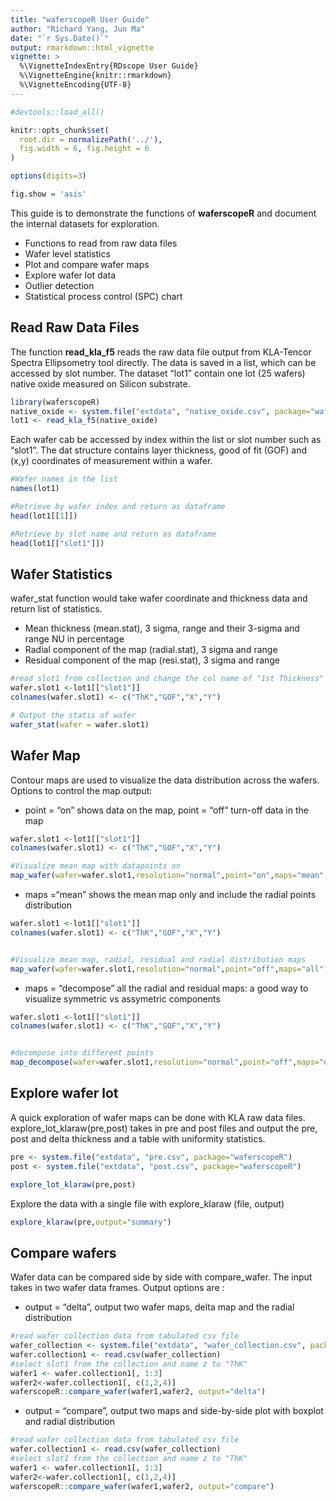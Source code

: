 ```yaml
---
title: "waferscopeR User Guide"
author: "Richard Yang, Jun Ma"
date: "`r Sys.Date()`"
output: rmarkdown::html_vignette
vignette: >
  %\VignetteIndexEntry{RDscope User Guide}
  %\VignetteEngine{knitr::rmarkdown}
  %\VignetteEncoding{UTF-8}
---
```


```r
#devtools::load_all()

knitr::opts_chunk$set(
  root.dir = normalizePath('../'),
  fig.width = 6, fig.height = 6
)

options(digits=3)

fig.show = 'asis'

```

This guide is to demonstrate the functions of **waferscopeR** and document the internal datasets for exploration.

- Functions to read from raw data files
- Wafer level statistics
- Plot and compare wafer maps
- Explore wafer lot data
- Outlier detection
- Statistical process control (SPC) chart 

## Read Raw Data Files

The function **read_kla_f5** reads the raw data file output from KLA-Tencor Spectra Ellipsometry tool directly. The data is saved in a list, which can be  accessed by slot number. The dataset "lot1" contain one lot (25 wafers) native oxide measured on Silicon substrate.

```r
library(waferscopeR)
native_oxide <- system.file("extdata", "native_oxide.csv", package="waferscopeR")
lot1 <- read_kla_f5(native_oxide)
```

Each wafer cab be accessed by index within the list or slot number such as "slot1". The dat structure contains layer thickness, good of fit (GOF) and (x,y) coordinates of measurement within a wafer.

```r
#Wafer names in the list
names(lot1)

#Retrieve by wafer index and return as dataframe
head(lot1[[1]])

#Retrieve by slot name and return as dataframe
head(lot1[["slot1"]])
```

## Wafer Statistics

wafer_stat function would take wafer coordinate and thickness data and return list of statistics.

- Mean thickness (mean.stat), 3 sigma, range and their 3-sigma and range NU in percentage
- Radial component of the map (radial.stat), 3 sigma and range
- Residual component of the map (resi.stat), 3 sigma and range

```r
#read slot1 from collection and change the col name of "1st Thickness" to "ThK"
wafer.slot1 <-lot1[["slot1"]]
colnames(wafer.slot1) <- c("ThK","GOF","X","Y")

# Output the statis of wafer 
wafer_stat(wafer = wafer.slot1)

```

## Wafer Map

Contour maps are used to visualize the data distribution across the wafers. Options to control the map output:

- point = "on" shows data on the map, point = "off" turn-off data in the map
```r
wafer.slot1 <-lot1[["slot1"]]
colnames(wafer.slot1) <- c("ThK","GOF","X","Y")

#Visualize mean map with datapoints on
map_wafer(wafer=wafer.slot1,resolution="normal",point="on",maps="mean", wlabel = "slot1")

```

- maps ="mean" shows the mean map only and include the radial points distribution

```r

wafer.slot1 <-lot1[["slot1"]]
colnames(wafer.slot1) <- c("ThK","GOF","X","Y")


#Visualize mean map, radial, residual and radial distribution maps
map_wafer(wafer=wafer.slot1,resolution="normal",point="off",maps="all")

```

- maps = "decompose" all the radial and residual maps: a good way to visualize symmetric vs assymetric components

```r

wafer.slot1 <-lot1[["slot1"]]
colnames(wafer.slot1) <- c("ThK","GOF","X","Y")


#decompose into different points
map_decompose(wafer=wafer.slot1,resolution="normal",point="off",maps="decompose")

```

## Explore wafer lot

A quick exploration of wafer maps can be done with KLA raw data files. explore_lot_klaraw(pre,post) takes in pre and post files and output the pre, post and delta thickness and a table with uniformity statistics.

```r
pre <- system.file("extdata", "pre.csv", package="waferscopeR")
post <- system.file("extdata", "post.csv", package="waferscopeR")

explore_lot_klaraw(pre,post)

```

Explore the data with a single file with explore_klaraw (file, output)
```r

explore_klaraw(pre,output="summary")

```


## Compare wafers

Wafer data can be compared side by side with compare_wafer. The input takes in two wafer data frames. Output options are :

- output = "delta", output two wafer maps, delta map and the radial distribution
```r
#read wafer collection data from tabulated csv file
wafer_collection <- system.file("extdata", "wafer_collection.csv", package="waferscopeR")
wafer.collection1 <- read.csv(wafer_collection)
#select slot1 from the collection and name z to "ThK"
wafer1 <- wafer.collection1[, 1:3]
wafer2<-wafer.collection1[, c(1,2,4)]
waferscopeR::compare_wafer(wafer1,wafer2, output="delta")
```


- output = "compare", output two maps and side-by-side plot with boxplot and radial distribution

```r
#read wafer collection data from tabulated csv file
wafer.collection1 <- read.csv(wafer_collection)
#select slot1 from the collection and name z to "ThK"
wafer1 <- wafer.collection1[, 1:3]
wafer2<-wafer.collection1[, c(1,2,4)]
waferscopeR::compare_wafer(wafer1,wafer2, output="compare")
```


